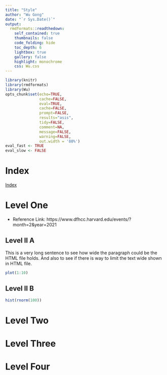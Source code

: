 ```yaml
---
title: "Style"
author: "Wu Gong"
date: "`r Sys.Date()`"
output:
  rmdformats::readthedown:
    self_contained: true
    thumbnails: false
    code_folding: hide
    toc_depth: 6
    lightbox: true
    gallery: false
    highlight: monochrome
    css: Wu.css
---
```




```r
library(knitr)
library(rmdformats)
library(Wu)
opts_chunk$set(echo=TRUE,
               cache=FALSE,
               eval=TRUE,
               cache=FALSE,
               prompt=FALSE,
               results="asis",
               tidy=FALSE,
               comment=NA,
               message=FALSE,
               warning=FALSE,
               out.width = '80%')
eval_fast <- TRUE
eval_slow <- FALSE
```



# Index

[Index](index.html)


# Level One



* Reference Link: https://www.dfhcc.harvard.edu/events/?month=2&year=2021

## Level II A

This is a very long sentence to see how wide the paragraph could be the HTML file holds. And also to see if there is way to limit the text wide shown in HTML file.

```r
plot(1:10)

```


## Level II B

```r
hist(rnorm(100))

```

# Level Two


# Level Three


# Level Four
